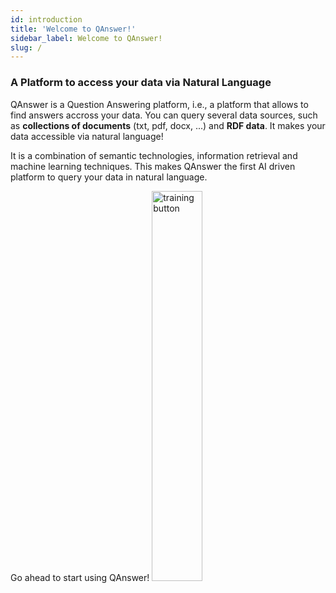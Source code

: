 ```yaml
---
id: introduction
title: 'Welcome to QAnswer!'
sidebar_label: Welcome to QAnswer!
slug: /
---
```



<h3>A Platform to access your data via Natural Language</h3>

QAnswer is a Question Answering platform, i.e., a platform that allows to find answers accross your data. You can query several data sources, 
such as **collections of documents** (txt, pdf, docx, ...) and **RDF data**. It makes your data accessible via natural language!

It is a combination of semantic technologies, information retrieval and machine learning techniques. This makes QAnswer the first AI driven platform to query your data in natural language.


<div style={{ display: 'flex', alignItems: 'center', flexDirection: 'column', gap: '30px', marginBottom: '20px' }}>
    Go ahead to start using QAnswer!
    <img src='/img/illustrations/search-text.png' alt='training button' width= '40%'/>
</div>
